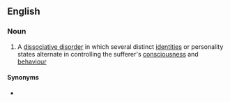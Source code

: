 ==English==

===Noun===
{{en-noun}}

# A [[dissociative disorder]] in which several distinct [[identity|identities]] or personality states alternate in controlling the sufferer's [[consciousness]] and [[behaviour]]

====Synonyms====
* {{l|en|dissociative identity disorder}}